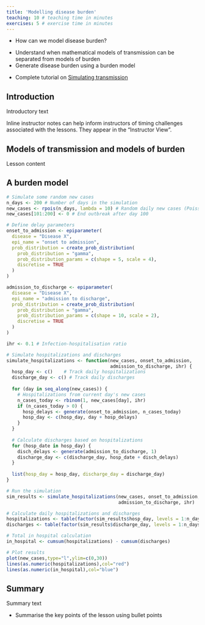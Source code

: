 ```yaml
---
title: 'Modelling disease burden'
teaching: 10 # teaching time in minutes
exercises: 5 # exercise time in minutes
---
```


:::::::::::::::::::::::::::::::::::::: questions 

- How can we model disease burden?

::::::::::::::::::::::::::::::::::::::::::::::::

::::::::::::::::::::::::::::::::::::: objectives

- Understand when mathematical models of transmission can be separated from models of burden
- Generate disease burden using a burden model

::::::::::::::::::::::::::::::::::::::::::::::::

::::::::::::::::::::::::::::::::::::: prereq

+ Complete tutorial on [Simulating transmission](../episodes/simulating-transmission.md)

:::::::::::::::::::::::::::::::::


## Introduction

Introductory text

:::::::::::::::::::::::::::::::::::::::::::::::::::::::::::::::::::: instructor

Inline instructor notes can help inform instructors of timing challenges
associated with the lessons. They appear in the "Instructor View".


::::::::::::::::::::::::::::::::::::::::::::::::::::::::::::::::::::::::::::::::


## Models of transmission and models of burden

Lesson content




## A burden model

```r
# Simulate some random new cases
n_days <- 200 # Number of days in the simulation
new_cases <- rpois(n_days, lambda = 10) # Random daily new cases (Poisson distributed)
new_cases[101:200] <- 0 # End outbreak after day 100

# Define delay parameters
onset_to_admission <- epiparameter(
  disease = "Disease X",
  epi_name = "onset to admission",
  prob_distribution = create_prob_distribution(
    prob_distribution = "gamma",
    prob_distribution_params = c(shape = 5, scale = 4),
    discretise = TRUE
  )
)

admission_to_discharge <- epiparameter(
  disease = "Disease X",
  epi_name = "admission to discharge",
  prob_distribution = create_prob_distribution(
    prob_distribution = "gamma",
    prob_distribution_params = c(shape = 10, scale = 2),
    discretise = TRUE
  )
)

ihr <- 0.1 # Infection-hospitalisation ratio

# Simulate hospitalizations and discharges
simulate_hospitalizations <- function(new_cases, onset_to_admission, 
                                      admission_to_discharge, ihr) {
  hosp_day <- c()    # Track daily hospitalizations
  discharge_day <- c() # Track daily discharges
  
  for (day in seq_along(new_cases)) {
    # Hospitalizations from current day's new cases
    n_cases_today <- rbinom(1, new_cases[day], ihr)
    if (n_cases_today > 0) {
      hosp_delays <- generate(onset_to_admission, n_cases_today)
      hosp_day <- c(hosp_day, day + hosp_delays)
    }
  }
  
  # Calculate discharges based on hospitalizations
  for (hosp_date in hosp_day) {
    disch_delays <- generate(admission_to_discharge, 1)
    discharge_day <- c(discharge_day, hosp_date + disch_delays)
  }
  
  list(hosp_day = hosp_day, discharge_day = discharge_day)
}

# Run the simulation
sim_results <- simulate_hospitalizations(new_cases, onset_to_admission,
                                         admission_to_discharge, ihr)

# Calculate daily hospitalizations and discharges
hospitalizations <- table(factor(sim_results$hosp_day, levels = 1:n_days))
discharges <- table(factor(sim_results$discharge_day, levels = 1:n_days))

# Total in hospital calculation
in_hospital <- cumsum(hospitalizations) - cumsum(discharges)

# Plot results
plot(new_cases,type="l",ylim=c(0,30))
lines(as.numeric(hospitalizations),col="red")
lines(as.numeric(in_hospital),col="blue")
```



## Summary

Summary text



::::::::::::::::::::::::::::::::::::: keypoints 

- Summarise the key points of the lesson using bullet points


::::::::::::::::::::::::::::::::::::::::::::::::
